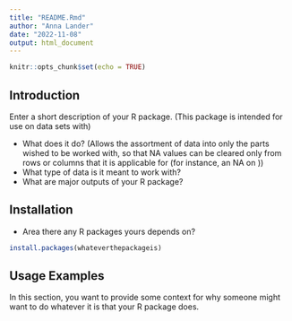 ```yaml
---
title: "README.Rmd"
author: "Anna Lander"
date: "2022-11-08"
output: html_document
---
```


```r
knitr::opts_chunk$set(echo = TRUE)
```
## Introduction
Enter a short description of your R package. (This package is intended for use on data sets with)

+ What does it do?
(Allows the assortment of data into only the parts wished to be worked with, so that NA values can be cleared only from rows or columns that it is applicable for (for instance, an NA on ))
+ What type of data is it meant to work with?
+ What are major outputs of your R package?

## Installation

+ Area there any R packages yours depends on?

```r

install.packages(whateverthepackageis)

```

## Usage Examples

In this section, you want to provide some context for why someone might want to do whatever it is that your R package does. 